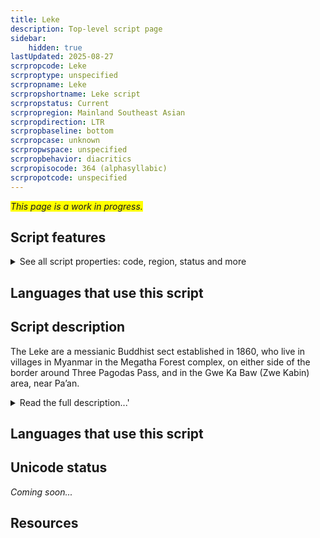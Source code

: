```yaml
---
title: Leke
description: Top-level script page
sidebar:
    hidden: true
lastUpdated: 2025-08-27
scrpropcode: Leke
scrproptype: unspecified
scrpropname: Leke
scrpropshortname: Leke script
scrpropstatus: Current
scrpropregion: Mainland Southeast Asian
scrpropdirection: LTR
scrpropbaseline: bottom
scrpropcase: unknown
scrpropwspace: unspecified
scrpropbehavior: diacritics
scrpropisocode: 364 (alphasyllabic)
scrpropotcode: unspecified
---
```


<span style='background-color:yellow'>_This page is a work in progress._</span>


## Script features

<details>
<summary> See all script properties: code, region, status and more</summary>
<ScriptInfo />
</details>

## Languages that use this script

<WsList script='Leke' wsMax='5' />

## Script description

The Leke are a messianic Buddhist sect established in 1860, who live in villages in Myanmar in the Megatha Forest complex, on either side of the border around Three Pagodas Pass, and in the Gwe Ka Baw (Zwe Kabin) area, near Pa’an.

<details>
<summary>Read the full description...'</summary>Their language, Eastern Pwo Karen, is spoken by 1,050,000 people in Myanmar and Thailand. It is normally written in the Myanmar or Thai scripts, but the Leke use their own script.

The Leke script is generally believed to be the earliest Karen script, and a derivation from the Mon-Burmese, although the shapes of the letters have changed significantly over time and are now more angular in form. The Leke people themselves refer to their writing as _li chaw wae_, literally, 'chicken-scratch letters'. They have written a holy book in this script.

_This script is not currently recognized by [ISO 15924](http://www.unicode.org/iso15924/), but is included in ScriptSource for research purposes. If you have any information on this script, please add the information to the site. Your contributions can be a great help in refining and expanding the ISO 15924 standard._
</details>

## Languages that use this script

<WsList script='Leke' wsMax='5' />

## Unicode status

_Coming soon..._

## Resources

<ScriptResources detailSummary='seemore' />

